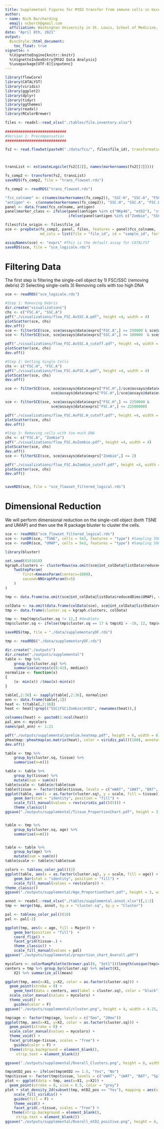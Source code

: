 ```yaml
---
title: Supplemetanl Figures for MtD2 transfer from immune cells in mice.
author: 
- name: Nick Borcherding
  email: ncborch@gmail.com
  affiliation: Washington University in St. Louis, School of Medicine, St. Louis, MO, USA
date: "April 8th, 2021"
output:
  BiocStyle::html_document:
    toc_float: true
vignette: >
  %\VignetteEngine{knitr::knitr}
  %\VignetteIndexEntry{MtD2 Data Analysis}
  %\usepackage[UTF-8]{inputenc}
---
```



```r
library(flowCore)
library(CATALYST)
library(viridis)
library(ggplot2)
library(dplyr)
library(tidyr)
library(ggthemes)
library(readxl)
library(RColorBrewer)
```

```r
files <- readxl::read_xlsx("./tables/file.inventory.xlsx")
 
############################
#Version 1: Precompensation
############################

fs2 <- read.flowSet(paste0("./data/fcs/", files$file_id), transformation = FALSE, truncate_max_range = FALSE)



transList <- estimateLogicle(fs2[[2]], names(markernames(fs2[[2]])))

fs_comp2 <- transform(fs2, transList)
saveRDS(fs_comp2, file = "trans_flowset.rds")

fs_comp2 <- readRDS("trans_flowset.rds")

"fcs_colname" <- c(names(markernames(fs_comp2)), "SSC-H", "SSC-A", "FSC-H", "FSC-A")
"antigen" <-  c(unname(markernames(fs_comp2)), "SSC.H", "SSC.A", "FSC.H", "FSC.A")
panel <- data.frame(fcs_colname, antigen)
panel$marker_class <- ifelse(panel$antigen %in% c("NKp46", "mtD2"), "state", 
                             ifelse(panel$antigen %in% c("Zombie", "SSC.H", "SSC.A", "FSC.H", "FSC.A") , "none", "type"))

files$file_origin <- files$file_id
sce <- prepData(fs_comp2, panel, files, features = panel$fcs_colname, 
                md_cols = list(file = "file_id", id = "sample_id", factors = c("tissue", "condition", "age", "file_origin")), FACS = TRUE, transform = FALSE)

assayNames(sce) <- "exprs" #This is the default assay for CATALYST
saveRDS(sce, file = "sce_logicale.rds")

```

# Filtering Data

The first step is filtering the single-cell object by 
1) FSC/SSC (removing debris)
2) Selecting single-cells
3) Removing cells with too high DNA

```r
sce <- readRDS("sce_logicale.rds")

#Step 1: Removing Debris
dir.create("visualizations")
chs <- c("FSC.A", "SSC.A")
pdf("./visualizations/flow_FSC.AvSSC.A.pdf", height =4, width = 4)
plotScatter(sce, chs)
dev.off()
sce <- filterSCE(sce, sce@assays@data$exprs["FSC.A",] >= 250000 & sce@assays@data$exprs["FSC.A",] <= 4000000)
sce <- filterSCE(sce, sce@assays@data$exprs["SSC.A",] >= 100000  & sce@assays@data$exprs["SSC.A",] <= 4000000)

pdf("./visualizations/flow_FSC.AvSSC.A_cutoff.pdf", height =4, width = 4)
plotScatter(sce, chs)
dev.off()

#Step 2: Getting Single Cells
chs <- c("FSC.H", "FSC.A")
pdf("./visualizations/flow_FSC.AvFSC.H.pdf", height =4, width = 4)
plotScatter(sce, chs)
dev.off()

sce <- filterSCE(sce, sce@assays@data$exprs["FSC.H",]/sce@assays@data$exprs["FSC.A",] >= 0.75 &
                     sce@assays@data$exprs["FSC.H",]/sce@assays@data$exprs["FSC.A",] <= 1.25)

sce <- filterSCE(sce, sce@assays@data$exprs["FSC.H",] <= 2250000 &
                     sce@assays@data$exprs["FSC.A",] <= 22500000)

pdf("./visualizations/flow_FSC.AvFSC.H_cutoff.pdf", height =4, width = 4)
plotScatter(sce, chs)
dev.off()

#Step 3: Removing cells with too much DNA
chs <- c("FSC.A", "Zombie")
pdf("./visualizations/flow_FSC.AvZombie.pdf", height =4, width = 4)
plotScatter(sce, chs)
dev.off()
sce <- filterSCE(sce, sce@assays@data$exprs["Zombie",] <= 2)

pdf("./visualizations/flow_FSC.AvZombie_cutoff.pdf", height =4, width = 4)
plotScatter(sce, chs)
dev.off()


saveRDS(sce, file = "sce_flowset_filtered_logical.rds")
```

# Dimensional Reduction

We will perform dimensional reduction on the single-cell object (both TSNE and UMAP) and then use the R package bluster to cluster the cells.

```r
sce <- readRDS("sce_flowset_filtered_logical.rds")
sce <- runDR(sce, "TSNE", cells = 5e3, features = "type") #Sampling 5000 cells for generating TSNE
sce <- runDR(sce, "UMAP", cells = 5e3, features = "type") #Sampling 5000 cells for generating UMAP

library(bluster)

set.seed(0101010)
kgraph.clusters <- clusterRows(na.omit(sce@int_colData@listData$reducedDims$UMAP),
    TwoStepParam(
        first=KmeansParam(centers=1000),
        second=NNGraphParam(k=5)
    )
)

tmp <- data.frame(na.omit(sce@int_colData@listData$reducedDims$UMAP), cluster.sq = kgraph.clusters)

```


```r
colData <- na.omit(data.frame(colData(sce), sce@int_colData@listData$reducedDims$UMAP, t(sce@assays@data$exprs)))
tmp <- data.frame(cluster.sq = kgraph.clusters, colData)

tmp <- tmp[tmp$cluster.sq != 12,] #doublets
tmp$cluster.sq <- ifelse(tmp$cluster.sq == 17 & tmp$X1 > -10, 12, tmp$cluster.sq) #Replacing removed clusters

saveRDS(tmp, file = "./data/supplementaryDF.rds")
```

```r
tmp <- readRDS("./data/supplementaryDF.rds")

dir.create("./outputs")
dir.create("./outputs/supplemental")
table <- tmp %>%
    group_by(cluster.sq) %>%
    summarise(across(c(8:42), median))
normalize <- function(x)
{
    (x- min(x)) /(max(x)-min(x))
}

table[,2:36] <- sapply(table[,2:36], normalize)
ann <- data.frame(table[,1])
heat <- t(table[,2:36])
heat <- heat[!grepl("SSC|FSC|Zombie|mtD2", rownames(heat)),]

colnames(heat) <- paste0(1:ncol(heat))
pal_ann <- mycolors
names(pal_ann) <- 1:21

pdf("./outputs/supplemental/prelim.heatmap.pdf", height = 6, width = 6)
pheatmap::pheatmap(as.matrix(heat), color = viridis_pal()(100), annotation_col = ann, annotation_colors = list(cluster.sq = pal_ann))
dev.off()
```

```r
table <- tmp %>%
    group_by(cluster.sq, tissue) %>%
    summarise(n=n())

table <- table %>%
    group_by(tissue) %>%
    mutate(sum = sum(n))
table$scale <- table$n/table$sum
table$tissue <- factor(table$tissue, levels = c("eWAT", "iWAT", "BAT", "Spleen", "Thymus"))
ggplot(table, aes(x = as.factor(cluster.sq), y = scale, fill = tissue)) +
    geom_bar(stat = "identity", position = "fill") +
    scale_fill_manual(values = rev(viridis_pal()(5))) + 
    theme_classic() 
ggsave("./outputs/supplemental/Tissue_ProportionChart.pdf", height = 3, width = 6)


table <- tmp %>%
    group_by(cluster.sq, age) %>%
    summarise(n=n())


table <- table %>%
    group_by(age) %>%
    mutate(sum = sum(n))
table$scale <- table$n/table$sum

colors <- tableau_color_pal()(2)
ggplot(table, aes(x = as.factor(cluster.sq), y = scale, fill = age)) +
    geom_bar(stat = "identity", position = "fill") +
    scale_fill_manual(values = rev(colors)) + 
theme_classic() 
ggsave("./outputs/supplemental/Age_ProportionChart.pdf", height = 3, width = 6)
```


```r
annot <- readxl::read_xlsx("./tables/supplemental.annot.xlsx")[,1:2]
tmp <- merge(tmp, annot, by.x = "cluster.sq", by.y = "Cluster")

pal <- tableau_color_pal()(10)
pal <- pal[-2]

ggplot(tmp, aes(x = age, fill = Major)) +
    geom_bar(position = "fill")  + 
    coord_flip() + 
    facet_grid(tissue~.) + 
    theme_classic() + 
    scale_fill_manual(values = pal)
ggsave("./outputs/supplemental/proportion_chart_Overall.pdf")
```


```r
mycolors <- colorRampPalette(brewer.pal(8, "Set1"))(length(unique(tmp$cluster.sq)))
centers = tmp %>% group_by(cluster.sq) %>% select(X1, 
    X2) %>% summarize_all(mean)

ggplot(tmp, aes(x=X1, y=X2, color = as.factor(cluster.sq))) +
  geom_point(stroke = 0) + 
    geom_text(data = centers, aes(label = cluster.sq), color = "black") + 
  scale_color_manual(values = mycolors) + 
  theme_void() +
    guides(color = F)
ggsave("./outputs/supplemental/cluster.png", height = 4, width = 4.25, dpi = 800)
```
```r
tmp$age <- factor(tmp$age, levels = c("5mo", "20mo"))
ggplot(tmp, aes(x=X1, y=X2, color = as.factor(cluster.sq))) +
  geom_point(stroke = 0) + 
  scale_color_manual(values = mycolors) + 
  theme_void() +
  facet_grid(age~tissue, scales = "free") + 
    guides(color = F) +
  theme(strip.background = element_blank(),
     strip.text = element_blank())

ggsave("./outputs/supplemental/Overall_Clusters.png", height = 8, width = 21.25, dpi = 600)
```



```r
tmp$mtD2_pos <- ifelse(tmp$mtD2 >= 1.5, "Yes", "No")
tmp$tissue <- factor(tmp$tissue, levels = c("eWAT", "iWAT", "BAT", "Spleen", "Thymus"))
plot <- ggplot(data = tmp, aes(x=X1, y=X2)) +
  geom_point(stroke = 0, size = 0.5, color = "grey") 
plot + stat_density_2d(subset(tmp, mtD2_pos == "Yes"), mapping = aes(x = X1, y = X2, fill = ..level..), geom = "polygon", h =2)  + 
    scale_fill_viridis() + 
    guides(fill = F) + 
    theme_void() + 
    facet_grid(.~tissue, scales = "free") + 
   theme(strip.background = element_blank(),
     strip.text = element_blank())
ggsave("./outputs/supplemental/Overall_mtD2_positive.png", height = 4, width = 21.25, dpi = 600)
```

